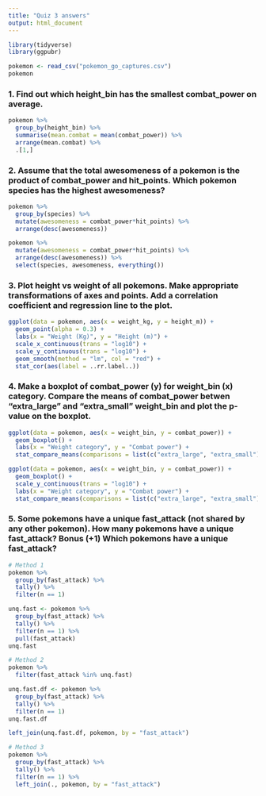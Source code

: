 ```yaml
---
title: "Quiz 3 answers"
output: html_document
---
```


```r
library(tidyverse)
library(ggpubr)
```

```r
pokemon <- read_csv("pokemon_go_captures.csv")
pokemon
```


### 1. Find out which height_bin has the smallest combat_power on average.
```r
pokemon %>%
  group_by(height_bin) %>%
  summarise(mean.combat = mean(combat_power)) %>%
  arrange(mean.combat) %>%
  .[1,]
```

### 2. Assume that the total awesomeness of a pokemon is the product of combat_power and hit_points. Which pokemon species has the highest awesomeness?
```r
pokemon %>%
  group_by(species) %>%
  mutate(awesomeness = combat_power*hit_points) %>%
  arrange(desc(awesomeness)) 

pokemon %>%
  mutate(awesomeness = combat_power*hit_points) %>%
  arrange(desc(awesomeness)) %>%
  select(species, awesomeness, everything())
```

### 3. Plot height vs weight of all pokemons. Make appropriate transformations of axes and points. Add a correlation coefficient and regression line to the plot.
```r
ggplot(data = pokemon, aes(x = weight_kg, y = height_m)) +
  geom_point(alpha = 0.3) +
  labs(x = "Weight (Kg)", y = "Height (m)") +
  scale_x_continuous(trans = "log10") +
  scale_y_continuous(trans = "log10") +
  geom_smooth(method = "lm", col = "red") +
  stat_cor(aes(label = ..rr.label..))
```


### 4. Make a boxplot of combat_power (y) for weight_bin (x) category. Compare the means of combat_power betwen “extra_large” and “extra_small” weight_bin and plot the p-value on the boxplot.
```r
ggplot(data = pokemon, aes(x = weight_bin, y = combat_power)) +
  geom_boxplot() +
  labs(x = "Weight category", y = "Combat power") +
  stat_compare_means(comparisons = list(c("extra_large", "extra_small")), method = "t.test")

ggplot(data = pokemon, aes(x = weight_bin, y = combat_power)) +
  geom_boxplot() +
  scale_y_continuous(trans = "log10") +
  labs(x = "Weight category", y = "Combat power") +
  stat_compare_means(comparisons = list(c("extra_large", "extra_small")), method = "t.test")
```

### 5. Some pokemons have a unique fast_attack (not shared by any other pokemon). How many pokemons have a unique fast_attack? Bonus (+1) Which pokemons have a unique fast_attack?
```r
# Method 1
pokemon %>%
  group_by(fast_attack) %>%
  tally() %>%
  filter(n == 1)

unq.fast <- pokemon %>%
  group_by(fast_attack) %>%
  tally() %>%
  filter(n == 1) %>%
  pull(fast_attack)
unq.fast

# Method 2
pokemon %>%
  filter(fast_attack %in% unq.fast)

unq.fast.df <- pokemon %>%
  group_by(fast_attack) %>%
  tally() %>%
  filter(n == 1)
unq.fast.df

left_join(unq.fast.df, pokemon, by = "fast_attack")

# Method 3
pokemon %>%
  group_by(fast_attack) %>%
  tally() %>%
  filter(n == 1) %>%
  left_join(., pokemon, by = "fast_attack")
```















